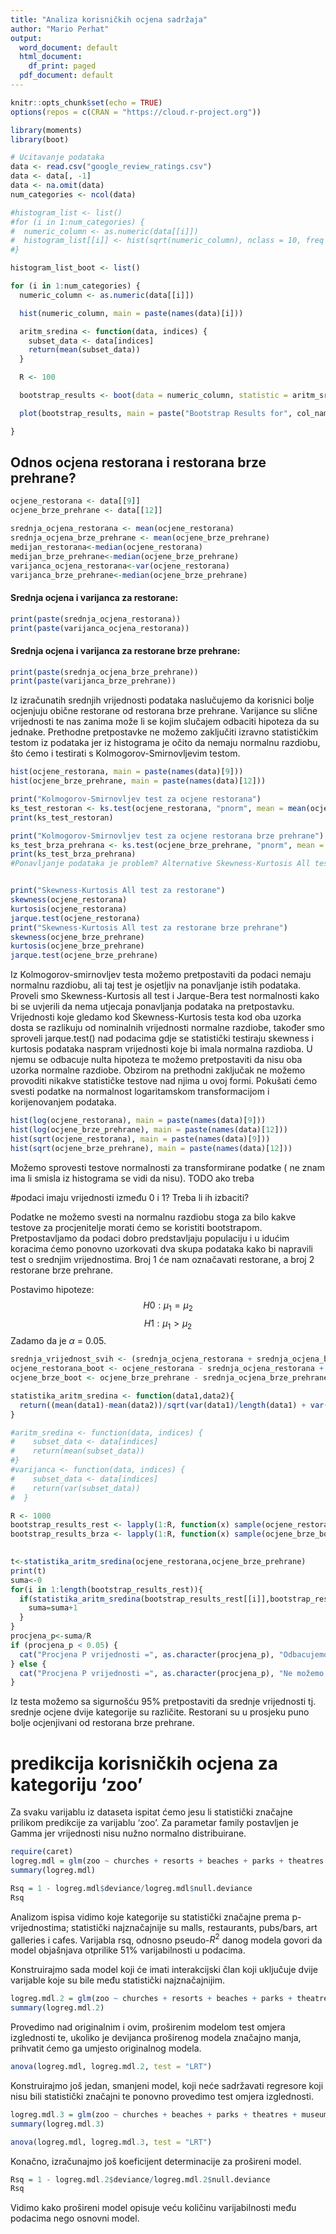 ---
title: "Analiza korisničkih ocjena sadržaja"
author: "Mario Perhat"
output:
  word_document: default
  html_document:
    df_print: paged
  pdf_document: default
---

```{r setup, include=TRUE, echo= FALSE}
knitr::opts_chunk$set(echo = TRUE)
options(repos = c(CRAN = "https://cloud.r-project.org"))

library(moments)
library(boot)
```

```{r load_data, echo=FALSE, message=FALSE, warning=FALSE}
# Ucitavanje podataka
data <- read.csv("google_review_ratings.csv")
data <- data[, -1]
data <- na.omit(data)
num_categories <- ncol(data)
```

```{r generate_histograms, echo=FALSE}
#histogram_list <- list()
#for (i in 1:num_categories) {
#  numeric_column <- as.numeric(data[[i]])
#  histogram_list[[i]] <- hist(sqrt(numeric_column), nclass = 10, freq = FALSE, xlab = "", ylab = "", main = names(data)[i])
#}
```
```{r generate_histograms_boot, include=FALSE}


histogram_list_boot <- list()

for (i in 1:num_categories) {
  numeric_column <- as.numeric(data[[i]])

  hist(numeric_column, main = paste(names(data)[i]))

  aritm_sredina <- function(data, indices) {
    subset_data <- data[indices]
    return(mean(subset_data))
  }

  R <- 100

  bootstrap_results <- boot(data = numeric_column, statistic = aritm_sredina, R = R)

  plot(bootstrap_results, main = paste("Bootstrap Results for", col_name))

}
```

## Odnos ocjena restorana i restorana brze prehrane?
```{r odnos_rest_brza_deskriptivno, echo=FALSE}
ocjene_restorana <- data[[9]]
ocjene_brze_prehrane <- data[[12]]

srednja_ocjena_restorana <- mean(ocjene_restorana)
srednja_ocjena_brze_prehrane <- mean(ocjene_brze_prehrane)
medijan_restorana<-median(ocjene_restorana)
medijan_brze_prehrane<-median(ocjene_brze_prehrane)
varijanca_ocjena_restorana<-var(ocjene_restorana)
varijanca_brze_prehrane<-median(ocjene_brze_prehrane)
```

#### Srednja ocjena i varijanca za restorane:
```{r, echo=FALSE} 
print(paste(srednja_ocjena_restorana))
print(paste(varijanca_ocjena_restorana))
```


#### Srednja ocjena i varijanca za restorane brze prehrane:
```{r, echo=FALSE}
print(paste(srednja_ocjena_brze_prehrane))
print(paste(varijanca_brze_prehrane))
```
Iz izračunatih srednjih vrijednosti podataka naslučujemo da korisnici bolje ocjenjuju obične restorane od restorana brze prehrane. Varijance su slične vrijednosti te nas zanima može li se kojim slučajem odbaciti hipoteza da su jednake. Prethodne pretpostavke ne možemo zaključiti izravno statističkim testom iz podataka jer iz histograma je očito da nemaju normalnu razdiobu, što ćemo i testirati s Kolmogorov-Smirnovljevim testom.
```{r,echo=FALSE}
hist(ocjene_restorana, main = paste(names(data)[9]))
hist(ocjene_brze_prehrane, main = paste(names(data)[12]))
```

```{r, echo=FALSE}
print("Kolmogorov-Smirnovljev test za ocjene restorana")
ks_test_restoran <- ks.test(ocjene_restorana, "pnorm", mean = mean(ocjene_restorana), sd = sd(ocjene_restorana))
print(ks_test_restoran)

print("Kolmogorov-Smirnovljev test za ocjene restorana brze prehrane")
ks_test_brza_prehrana <- ks.test(ocjene_brze_prehrane, "pnorm", mean = mean(ocjene_brze_prehrane), sd = sd(ocjene_brze_prehrane))
print(ks_test_brza_prehrana)
#Ponavljanje podataka je problem? Alternative Skewness-Kurtosis All test?


print("Skewness-Kurtosis All test za restorane")
skewness(ocjene_restorana)
kurtosis(ocjene_restorana)
jarque.test(ocjene_restorana)
print("Skewness-Kurtosis All test za restorane brze prehrane")
skewness(ocjene_brze_prehrane)
kurtosis(ocjene_brze_prehrane)
jarque.test(ocjene_brze_prehrane)
```

Iz Kolmogorov-smirnovljev testa možemo pretpostaviti da podaci nemaju normalnu razdiobu, ali taj test je osjetljiv na ponavljanje istih podataka. Proveli smo Skewness-Kurtosis all test i Jarque-Bera test normalnosti kako bi se uvjerili da nema utjecaja ponavljanja podataka na pretpostavku. Vrijednosti koje gledamo kod Skewness-Kurtosis testa kod oba uzorka dosta se razlikuju od nominalnih vrijednosti normalne razdiobe, također smo sproveli jarque.test() nad podacima gdje se statistički testiraju skewness i kurtosis podataka naspram vrijednosti koje bi imala normalna razdioba. U njemu se odbacuje nulta hipoteza te možemo pretpostaviti da nisu oba uzorka normalne razdiobe. Obzirom na prethodni zaključak ne možemo provoditi nikakve statističke testove nad njima u ovoj formi.
Pokušati ćemo svesti podatke na normalnost logaritamskom transformacijom i korijenovanjem podataka.

```{r,echo=FALSE}
hist(log(ocjene_restorana), main = paste(names(data)[9]))
hist(log(ocjene_brze_prehrane), main = paste(names(data)[12]))
hist(sqrt(ocjene_restorana), main = paste(names(data)[9]))
hist(sqrt(ocjene_brze_prehrane), main = paste(names(data)[12]))
```

Možemo sprovesti testove normalnosti za transformirane podatke ( ne znam ima li smisla iz histograma se vidi da nisu). TODO ako treba

#podaci imaju vrijednosti između 0 i 1? Treba li ih izbaciti? 

Podatke ne možemo svesti na normalnu razdiobu stoga za bilo kakve testove za procjenitelje morati ćemo se koristiti bootstrapom. Pretpostavljamo da podaci dobro predstavljaju populaciju i u idućim koracima ćemo ponovno uzorkovati dva skupa podataka kako bi napravili test o srednjim vrijednostima. Broj 1 će nam označavati restorane, a broj 2 restorane brze prehrane.

Postavimo hipoteze:
$$
H0: \mu_1=\mu_2
$$
$$
H1: \mu_1>\mu_2
$$
Zadamo da je $\alpha$ = 0.05.

```{r, echo=TRUE}
srednja_vrijednost_svih <- (srednja_ocjena_restorana + srednja_ocjena_brze_prehrane) / 2
ocjene_restorana_boot <- ocjene_restorana - srednja_ocjena_restorana + srednja_vrijednost_svih
ocjene_brze_boot <- ocjene_brze_prehrane - srednja_ocjena_brze_prehrane + srednja_vrijednost_svih

statistika_aritm_sredina <- function(data1,data2){
  return((mean(data1)-mean(data2))/sqrt(var(data1)/length(data1) + var(data2)/length((data2))))
}

#aritm_sredina <- function(data, indices) {
#    subset_data <- data[indices]
#    return(mean(subset_data))
#}
#varijanca <- function(data, indices) {
#    subset_data <- data[indices]
#    return(var(subset_data))
#  }

R <- 1000
bootstrap_results_rest <- lapply(1:R, function(x) sample(ocjene_restorana_boot, size = length(ocjene_restorana_boot), replace = TRUE))
bootstrap_results_brza <- lapply(1:R, function(x) sample(ocjene_brze_boot, size = length(ocjene_brze_boot), replace = TRUE))
  
```


```{r, echo=TRUE}
t<-statistika_aritm_sredina(ocjene_restorana,ocjene_brze_prehrane)
print(t)
suma<-0
for(i in 1:length(bootstrap_results_rest)){
  if(statistika_aritm_sredina(bootstrap_results_rest[[i]],bootstrap_results_brza[[i]]) >= t){
    suma=suma+1
  }
}
procjena_p<-suma/R
if (procjena_p < 0.05) {
  cat("Procjena P vrijednosti =", as.character(procjena_p), "Odbacujemo H0 u korist H1.\n")
} else {
  cat("Procjena P vrijednosti =", as.character(procjena_p), "Ne možemo odbaciti H0.\n")
}

```

Iz testa možemo sa sigurnošću 95% pretpostaviti da srednje vrijednosti tj. srednje ocjene dvije kategorije su različite. Restorani su u prosjeku puno bolje ocjenjivani od restorana brze prehrane.




# predikcija korisničkih ocjena za kategoriju 'zoo'

Za svaku varijablu iz dataseta ispitat ćemo jesu li statistički značajne prilikom predikcije za varijablu 'zoo'. Za parametar family postavljen je Gamma jer vrijednosti nisu nužno normalno distribuirane.

```{r}
require(caret)
logreg.mdl = glm(zoo ~ churches + resorts + beaches + parks + theatres + museums + malls + restaurants + pubs.bars + burger.pizza.shops + hotels.other.lodgings + juice.bars + art.galleries + dance.clubs + swimming.pools + gyms + bakeries + beauty...spas + cafes + view.points + monuments + gardens, data = data, family = Gamma())
summary(logreg.mdl)
```
```{r}
Rsq = 1 - logreg.mdl$deviance/logreg.mdl$null.deviance
Rsq
```
Analizom ispisa vidimo koje kategorije su statistički značajne prema p-vrijednostima; statistički najznačajnije su malls, restaurants, pubs/bars, art galleries i cafes.
Varijabla rsq, odnosno pseudo-${R}^2$ danog modela govori da model objašnjava otprilike 51% varijabilnosti u podacima.



Konstruirajmo sada model koji će imati interakcijski član koji uključuje dvije varijable koje su bile među statistički najznačajnijim.
```{r}
logreg.mdl.2 = glm(zoo ~ churches + resorts + beaches + parks + theatres + museums + malls + restaurants + pubs.bars + burger.pizza.shops + hotels.other.lodgings + juice.bars + art.galleries + dance.clubs + swimming.pools + gyms + bakeries + beauty...spas + cafes + view.points + monuments + gardens + I(cafes/malls), data = data, family = Gamma())
summary(logreg.mdl.2)
```
Provedimo nad originalnim i ovim, proširenim modelom test omjera izglednosti te, ukoliko je devijanca proširenog modela značajno manja, prihvatit ćemo ga umjesto originalnog modela.

```{r}
anova(logreg.mdl, logreg.mdl.2, test = "LRT")
```
Konstruirajmo još jedan, smanjeni model, koji neće sadržavati regresore koji nisu bili statistički značajni te ponovno provedimo test omjera izglednosti.

```{r}
logreg.mdl.3 = glm(zoo ~ churches + beaches + parks + theatres + museums + malls + restaurants + pubs.bars + burger.pizza.shops + juice.bars + art.galleries + bakeries + beauty...spas + cafes + view.points + monuments + gardens, data = data, family = Gamma())
summary(logreg.mdl.3)
```
```{r}
anova(logreg.mdl, logreg.mdl.3, test = "LRT")
```
Konačno, izračunajmo još koeficijent determinacije za prošireni model.
```{r}
Rsq = 1 - logreg.mdl.2$deviance/logreg.mdl.2$null.deviance
Rsq
```
Vidimo kako prošireni model opisuje veću količinu varijabilnosti među podacima nego osnovni model.
